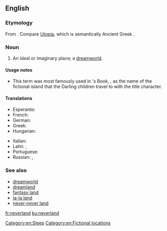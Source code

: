 ==English==

===Etymology===
From {{affix|en|never|alt1=Never|land}}. Compare [[Utopia]], which is semantically Ancient Greek {{affix|grc|οὐ|gloss1=not, no|τόπος|gloss2=place, region|nocat=1}}.

===Noun===
{{en-noun}}

# An ideal or imaginary place; a [[dreamworld]].

====Usage notes====
* This term was most famously used in {{w|J.M. Barrie}}'s Book, '''{{w|Peter Pan}}''', as the name of the fictional island that the Darling children travel to with the title character.

====Translations====
{{trans-top|an ideal or imaginary place}}
* Esperanto: {{t|eo|neniamlando}}
* French: {{t+|fr|pays imaginaire|m}}
* German: {{t|de|Nimmerland|n}}
* Greek: {{t|el|χώρα του ποτέ|f}}
* Hungarian: {{t|hu|sohaország}}
{{trans-mid}}
* Italian: {{t|it|isola che non c'è}}
* Latin: {{t|la|insula imaginaria|f}}, {{t|la|terra imaginaria}}
* Portuguese: {{t|pt|terra do nunca|f}}
* Russian: {{t|ru|нетла́ндия|f}}, {{t|ru|небыля́ндия}}
{{trans-bottom}}

===See also===
* [[dreamworld]]
* [[dreamland]]
* [[fantasy land]]
* [[la-la land]]
* [[never-never land]]

[[Category:en:Sleep]]
[[Category:en:Fictional locations]]

[[fr:neverland]]
[[ku:neverland]]